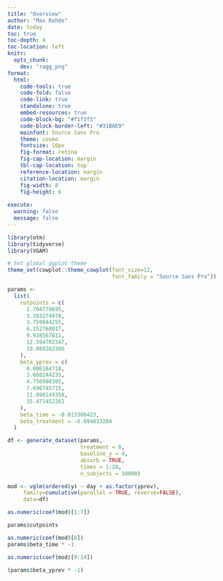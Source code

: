 ```yaml
---
title: "Overview"
author: "Max Rohde"
date: today
toc: true
toc-depth: 4
toc-location: left
knitr:
  opts_chunk: 
    dev: "ragg_png"
format:
  html:
    code-tools: true
    code-fold: false
    code-link: true
    standalone: true
    embed-resources: true
    code-block-bg: "#f1f3f5"
    code-block-border-left: "#31BAE9"
    mainfont: Source Sans Pro
    theme: cosmo
    fontsize: 16px
    fig-format: retina
    fig-cap-location: margin
    tbl-cap-location: top
    reference-location: margin
    citation-location: margin
    fig-width: 8
    fig-height: 6
  
execute:
  warning: false
  message: false
---
```


```r
library(otm)
library(tidyverse)
library(VGAM)

# Set global ggplot theme
theme_set(cowplot::theme_cowplot(font_size=12,
                                 font_family = "Source Sans Pro"))
```

```r
params <-
  list(
    cutpoints = c(
      2.704779695,
      3.283274970,
      3.759044255,
      6.152768017,
      9.928567811,
      12.594702347,
      19.080282386
    ),
    beta_yprev = c(
      0.006164718,
      3.668244235,
      4.756980385,
      7.696745715,
      11.098149358,
      15.471452261
    ),
    beta_time = -0.013360423,
    beta_treatment = -0.094833284
  )
```

```r
df <- generate_dataset(params,
                       treatment = 0,
                       baseline_y = 4,
                       absorb = TRUE,
                       times = 1:28,
                       n_subjects = 10000)
```

```r
mod <- vglm(ordered(y) ~ day + as.factor(yprev),
     family=cumulative(parallel = TRUE, reverse=FALSE),
     data=df)
```

```r
as.numeric(coef(mod)[1:7])

params$cutpoints
```

```r
as.numeric(coef(mod)[8])
params$beta_time * -1
```

```r
as.numeric(coef(mod)[9:14])

(params$beta_yprev * -1)
```

